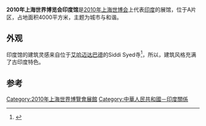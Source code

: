{{Infobox building
| building_name       = 2010年上海世界博览会印度馆
| native_building_name= 
| former_names        =
| alternate_names     =
| image               = India Pavilion from Expo Culture Center 2.jpg
| caption             = 
| map_type            = 
| altitude            = 
| building_type       = 
| architectural_style = 
| structural_system   = 
| cost                = 
| ren_cost            =
| location            = [[上海|上海]]世博园区A片区
| address             = 
| client              = 
| owner               = 
| current_tenants     = 
| landlord            = 
| coordinates         = 
| start_date          = 
| completion_date     = 
| inauguration_date   =
| renovation_date     = 
| demolition_date     = 
| destruction_date    = 
| height              = 
| diameter            = 
| other_dimensions    = 
| floor_count         = 
| floor_area          = 
| main_contractor     = 
| architect           = Hindustan Thompson Associates Pvt. Ltd旗下Design-C团队 
| architecture_firm   = 
| structural_engineer = 
| services_engineer   = 
| civil_engineer      = 
| other_designers     = 
| quantity_surveyor   = 
| awards              = 
| ren_architect       =
| ren_firm            =
| ren_str_engineer    = 
| ren_serv_engineer   = 
| ren_civ_engineer    = 
| ren_oth_designers   = 
| ren_qty_surveyor    = 
| ren_awards          = 
| references          = 
}}
'''2010年上海世界博览会印度馆'''是[[2010年上海世博会|2010年上海世博会]]上代表[[印度|印度]]的展馆，位于A片区，占地面积4000平方米，主题为城市与和谐。
==外观==
印度馆的建筑灵感来自位于[[艾哈迈达巴德|艾哈迈达巴德]]的Siddi Syed寺<ref>{{Cite web |url=http://finance.jrj.com.cn/travel/2010/04/0617527247191.shtml |title=图文：上海世博会印度国家馆 |accessdate=2010-05-02 |archive-date=2016-03-05 |archive-url=https://web.archive.org/web/20160305023818/http://finance.jrj.com.cn/travel/2010/04/0617527247191.shtml |dead-url=no }}</ref>，所以，建筑风格充满了古印度特色。
==参考==
{{reflist}}

{{Chinese building-stub}}
{{2010年上海世博会展馆}}
[[Category:2010年上海世界博覽會展館|Category:2010年上海世界博覽會展館]]
[[Category:中華人民共和國－印度關係|Category:中華人民共和國－印度關係]]